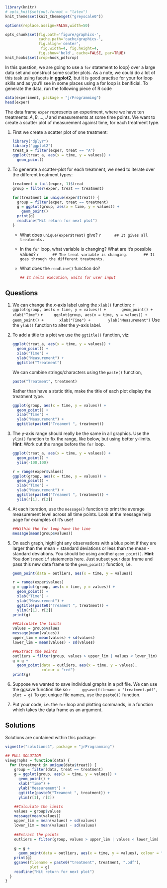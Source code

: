 ```r
library(knitr)
# opts_knit$set(out.format = "latex")
knit_theme$set(knit_theme$get("greyscale0"))

options(replace.assign=FALSE,width=50)

opts_chunk$set(fig.path='figure/graphics-', 
               cache.path='cache/graphics-', 
               fig.align='center', 
                fig.width=4, fig.height=4, 
               fig.show='hold', cache=FALSE, par=TRUE)
knit_hooks$set(crop=hook_pdfcrop)
```

In this question, we are going to use a `for` statement to
loop} over a large data set and construct some scatter plots. As a note, we could do a lot of this task using facets in **ggplot2**, but it is good practise for your for loop skills and as you'll see in some places using a for loop is benificial. To generate the data, run the following piece of R code

```r
data(experiment, package = "jrProgramming")
head(exper)
``` 

The data frame `exper` represents an experiment, where we have ten treatments:
$A, B, \ldots, J$ and measurements at some time points. We want to create a
scatter plot of measurement against time, for each treatment type.

1. First we create a scatter plot of one treatment:

    ```r
    library("dplyr")
    library("ggplot2")
    treat_a = filter(exper, treat == "A")
    ggplot(treat_a, aes(x = time, y = values)) +
      geom_point()
    ``` 
   
 
1. To generate a scatter-plot for each treatment, we need to iterate over the different
treatment types:

    ```r
    treatment = tail(exper, 1)$treat
    group = filter(exper, treat == treatment)
    ```
    ```r
    for(treatment in unique(exper$treat)) {
      group = filter(exper, treat == treatment)
      g = ggplot(group, aes(x = time, y = values)) +
        geom_point() 
      print(g)
      readline("Hit return for next plot")
    }
    ``` 
    * What does `unique(exper$treat)` give?
        ```r
        ## It gives all treatments.
        ```
    * In the `for` loop, what variable is changing? What are it's possible values?
        ```r
        ## The treat variable is changing. 
        ## It goes through the different treatments.
        ```
    * What does the `readline()` function do?
        
        ```r
        ## It halts execution, waits for user input
        ```


## Questions

1. We can change the $x$-axis label using the `xlab()` function:
    ```r
    ggplot(group, aes(x = time, y = values)) +
      geom_point() +
      xlab("Time") 
    ```
    ```r
    ggplot(group, aes(x = time, y = values)) +
      geom_point() +
      xlab("Time") + 
      ylab("Measurement")
    ```
    Use the `ylab()` function to alter the $y$-axis label.

1. To add a title to a plot we use the `ggtitle()` function, viz:

    ```r
    ggplot(treat_a, aes(x = time, y = values)) +
      geom_point() +
      xlab("Time") +
      ylab("Measurement") +
      ggtitle("Treatment")
    ```

    We can combine strings/characters using the `paste()` function,

    ```r
    paste("Treatment", treatment)
    ```

    Rather than have a static title, make the title of each plot display the treatment type.

    ```r
    ggplot(group, aes(x = time, y = values)) +
      geom_point() +
      xlab("Time") +
      ylab("Measurement") +
      ggtitle(paste0("Treament ", treatment))
    ``` 

1. The y-axis range should really be the same in all graphics. Use the `ylim()` function 
to fix the range, like below, but using better y-limits. __Hint__: Work out the range before the `for` loop.

    ```r
    ggplot(treat_a, aes(x = time, y = values)) +
      geom_point() +
      ylim(-100,100)
    ```

    ```r
    r = range(exper$values)
    ggplot(group, aes(x = time, y = values)) +
      geom_point() +
      xlab("Time") +
      ylab("Measurement") +
      ggtitle(paste0("Treament ", treatment)) +
      ylim(r[1], r[2])
    ``` 


1. At each iteration, use the `message()` function to print the average measurement level across all time points. Look at the message help page for examples of it's use!

    ```r
    ##Within the for loop have the line
    message(mean(group$values))
    ```

1. On each graph, highlight any observations with a blue point if they are
larger than the mean + standard deviations or less than the mean - 
  standard deviations. You should be using another `geom_point()`.
  __Hint__: You don't need `if` statements here. 
  Just subset your data frame and pass this new data frame to the `geom_point()` function, i.e.
  
    ```r
    geom_point(data = outliers, aes(x = time, y = values))
    ```
  
    ```r
    r = range(exper$values)
    g = ggplot(group, aes(x = time, y = values)) +
      geom_point() +
      xlab("Time") +
      ylab("Measurement") +
      ggtitle(paste0("Treament ", treatment)) +
      ylim(r[1], r[2])
    print(g)

    ##Calculate the limits
    values = group$values
    message(mean(values))
    upper_lim = mean(values) + sd(values)
    lower_lim = mean(values) - sd(values)
    
    ##Extract the points
    outliers = filter(group, values > upper_lim | values < lower_lim)
    g = g +
      geom_point(data = outliers, aes(x = time, y = values),
                 colour = "red")
    print(g)
    ```
  

1. Suppose we wanted to save individual graphs in a pdf file. We can use the ggsave function like so
    ```r
    ggsave(filename = "treatment.pdf", 
             plot = g)
    ```
To get unique file names, use the `paste0()` function.

1. Put your code, i.e. the `for` loop and plotting commands, in a function which takes the data frame as an argument.


## Solutions

Solutions are contained within this package:
```r
vignette("solutions4", package = "jrProgramming")
```


```r
## FULL SOLUTION
viewgraphs = function(data) {
  for (treatment in unique(data$treat)) {
    group = filter(data, treat == treatment)
    g = ggplot(group, aes(x = time, y = values)) +
      geom_point() +
      xlab("Time") +
      ylab("Measurement") +
      ggtitle(paste0("Treament ", treatment)) +
      ylim(r[1], r[2])
    
    ##Calculate the limits
    values = group$values
    message(mean(values))
    upper_lim = mean(values) + sd(values)
    lower_lim = mean(values) - sd(values)
    
    ##Extract the points
    outliers = filter(group, values > upper_lim | values < lower_lim)
    
    g = g +
      geom_point(data = outliers, aes(x = time, y = values), colour = "red")
    print(g)
    ggsave(filename = paste0("treatment", treatment, ".pdf"),
           plot = g)
    readline("Hit return for next plot")
  }
}
```
